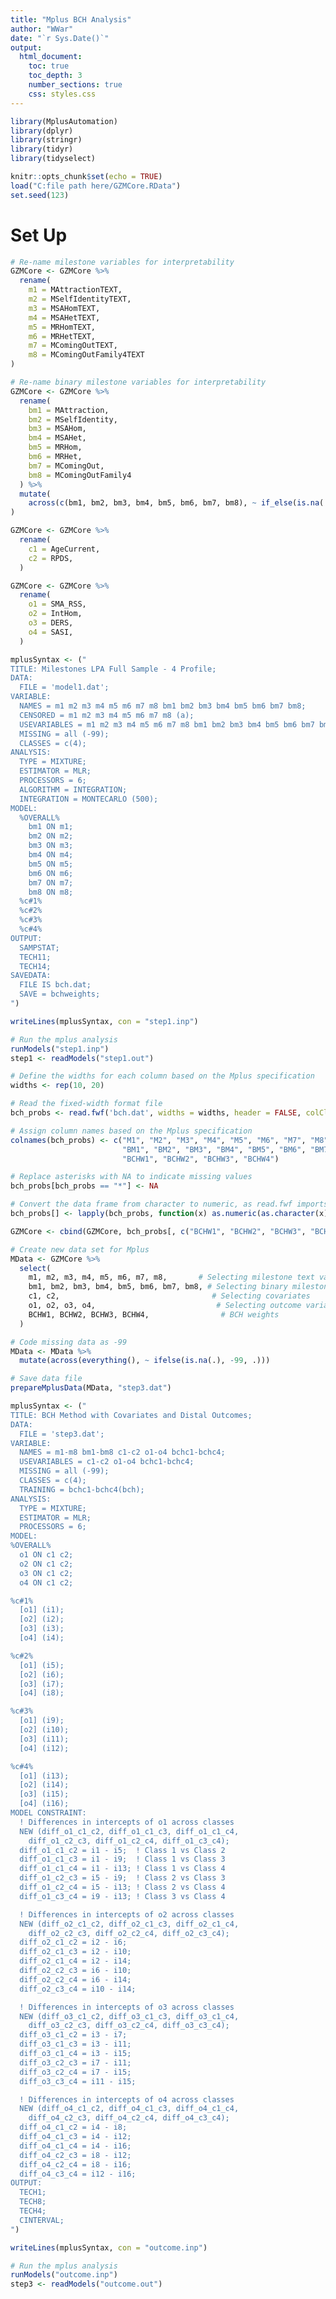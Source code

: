 ---
title: "Mplus BCH Analysis"
author: "WWar"
date: "`r Sys.Date()`"
output:
  html_document:
    toc: true
    toc_depth: 3
    number_sections: true
    css: styles.css
---

```{r packages}
library(MplusAutomation)
library(dplyr)
library(stringr)
library(tidyr)
library(tidyselect)
```

```{r setup, include=FALSE}
knitr::opts_chunk$set(echo = TRUE)
load("C:file path here/GZMCore.RData")
set.seed(123)
```

# Set Up

```{r variable prep, include=TRUE}
# Re-name milestone variables for interpretability
GZMCore <- GZMCore %>%
  rename(
    m1 = MAttractionTEXT,
    m2 = MSelfIdentityTEXT,
    m3 = MSAHomTEXT,
    m4 = MSAHetTEXT,
    m5 = MRHomTEXT,
    m6 = MRHetTEXT,
    m7 = MComingOutTEXT,
    m8 = MComingOutFamily4TEXT
)

# Re-name binary milestone variables for interpretability
GZMCore <- GZMCore %>%
  rename(
    bm1 = MAttraction,
    bm2 = MSelfIdentity,
    bm3 = MSAHom,
    bm4 = MSAHet,
    bm5 = MRHom,
    bm6 = MRHet,
    bm7 = MComingOut,
    bm8 = MComingOutFamily4
  ) %>%
  mutate(
    across(c(bm1, bm2, bm3, bm4, bm5, bm6, bm7, bm8), ~ if_else(is.na(.) | . == 2, 0, .)) # re-code 2 and missing to be 0 indicating a milestone was not achieved - Mplus cannot have missing data that is not accounted for. The coding of missing binary milestones as not achieved should not matter as the age data (m1-m8) that it matches to will still be missing and is coded as -99 in.
)

GZMCore <- GZMCore %>%
  rename(
    c1 = AgeCurrent,
    c2 = RPDS,
  )

GZMCore <- GZMCore %>%
  rename(
    o1 = SMA_RSS,
    o2 = IntHom,
    o3 = DERS,
    o4 = SASI,
  )
```

```{r mplus outcome syntax}
mplusSyntax <- ("
TITLE: Milestones LPA Full Sample - 4 Profile;
DATA: 
  FILE = 'model1.dat';
VARIABLE: 
  NAMES = m1 m2 m3 m4 m5 m6 m7 m8 bm1 bm2 bm3 bm4 bm5 bm6 bm7 bm8;
  CENSORED = m1 m2 m3 m4 m5 m6 m7 m8 (a);
  USEVARIABLES = m1 m2 m3 m4 m5 m6 m7 m8 bm1 bm2 bm3 bm4 bm5 bm6 bm7 bm8;
  MISSING = all (-99);
  CLASSES = c(4);
ANALYSIS: 
  TYPE = MIXTURE;
  ESTIMATOR = MLR;
  PROCESSORS = 6;
  ALGORITHM = INTEGRATION;
  INTEGRATION = MONTECARLO (500);
MODEL:
  %OVERALL% 
    bm1 ON m1;
    bm2 ON m2;
    bm3 ON m3;
    bm4 ON m4;
    bm5 ON m5;
    bm6 ON m6;
    bm7 ON m7;
    bm8 ON m8;
  %c#1%
  %c#2%
  %c#3%
  %c#4%
OUTPUT:
  SAMPSTAT;
  TECH11;
  TECH14;
SAVEDATA:
  FILE IS bch.dat;
  SAVE = bchweights;
")

writeLines(mplusSyntax, con = "step1.inp")
```

```{r run mplus}
# Run the mplus analysis
runModels("step1.inp")
step1 <- readModels("step1.out")
```

```{r new data set with BCH}
# Define the widths for each column based on the Mplus specification
widths <- rep(10, 20)  

# Read the fixed-width format file
bch_probs <- read.fwf('bch.dat', widths = widths, header = FALSE, colClasses = "character")

# Assign column names based on the Mplus specification
colnames(bch_probs) <- c("M1", "M2", "M3", "M4", "M5", "M6", "M7", "M8", 
                         "BM1", "BM2", "BM3", "BM4", "BM5", "BM6", "BM7", "BM8",
                         "BCHW1", "BCHW2", "BCHW3", "BCHW4")

# Replace asterisks with NA to indicate missing values
bch_probs[bch_probs == "*"] <- NA

# Convert the data frame from character to numeric, as read.fwf imports as 'factor' or 'character' by default
bch_probs[] <- lapply(bch_probs, function(x) as.numeric(as.character(x)))

GZMCore <- cbind(GZMCore, bch_probs[, c("BCHW1", "BCHW2", "BCHW3", "BCHW4")])
```

```{r new data set}
# Create new data set for Mplus
MData <- GZMCore %>%
  select(
    m1, m2, m3, m4, m5, m6, m7, m8,       # Selecting milestone text variables
    bm1, bm2, bm3, bm4, bm5, bm6, bm7, bm8, # Selecting binary milestone variables
    c1, c2,                                  # Selecting covariates
    o1, o2, o3, o4,                           # Selecting outcome variables
    BCHW1, BCHW2, BCHW3, BCHW4,                # BCH weights
  )

# Code missing data as -99
MData <- MData %>%
  mutate(across(everything(), ~ ifelse(is.na(.), -99, .)))

# Save data file
prepareMplusData(MData, "step3.dat")
```

```{r mplus outcome syntax}
mplusSyntax <- ("
TITLE: BCH Method with Covariates and Distal Outcomes;
DATA: 
  FILE = 'step3.dat';
VARIABLE: 
  NAMES = m1-m8 bm1-bm8 c1-c2 o1-o4 bchc1-bchc4;
  USEVARIABLES = c1-c2 o1-o4 bchc1-bchc4;
  MISSING = all (-99);
  CLASSES = c(4);
  TRAINING = bchc1-bchc4(bch);
ANALYSIS: 
  TYPE = MIXTURE;
  ESTIMATOR = MLR;
  PROCESSORS = 6;
MODEL:
%OVERALL%
  o1 ON c1 c2;
  o2 ON c1 c2;
  o3 ON c1 c2;
  o4 ON c1 c2;

%c#1%
  [o1] (i1);
  [o2] (i2);
  [o3] (i3);
  [o4] (i4);

%c#2%
  [o1] (i5);
  [o2] (i6);
  [o3] (i7);
  [o4] (i8);

%c#3%
  [o1] (i9);
  [o2] (i10);
  [o3] (i11);
  [o4] (i12);

%c#4%
  [o1] (i13);
  [o2] (i14);
  [o3] (i15);
  [o4] (i16);
MODEL CONSTRAINT:
  ! Differences in intercepts of o1 across classes
  NEW (diff_o1_c1_c2, diff_o1_c1_c3, diff_o1_c1_c4, 
    diff_o1_c2_c3, diff_o1_c2_c4, diff_o1_c3_c4);
  diff_o1_c1_c2 = i1 - i5;  ! Class 1 vs Class 2
  diff_o1_c1_c3 = i1 - i9;  ! Class 1 vs Class 3
  diff_o1_c1_c4 = i1 - i13; ! Class 1 vs Class 4
  diff_o1_c2_c3 = i5 - i9;  ! Class 2 vs Class 3
  diff_o1_c2_c4 = i5 - i13; ! Class 2 vs Class 4
  diff_o1_c3_c4 = i9 - i13; ! Class 3 vs Class 4

  ! Differences in intercepts of o2 across classes
  NEW (diff_o2_c1_c2, diff_o2_c1_c3, diff_o2_c1_c4, 
    diff_o2_c2_c3, diff_o2_c2_c4, diff_o2_c3_c4);
  diff_o2_c1_c2 = i2 - i6;
  diff_o2_c1_c3 = i2 - i10;
  diff_o2_c1_c4 = i2 - i14;
  diff_o2_c2_c3 = i6 - i10;
  diff_o2_c2_c4 = i6 - i14;
  diff_o2_c3_c4 = i10 - i14;

  ! Differences in intercepts of o3 across classes
  NEW (diff_o3_c1_c2, diff_o3_c1_c3, diff_o3_c1_c4, 
    diff_o3_c2_c3, diff_o3_c2_c4, diff_o3_c3_c4);
  diff_o3_c1_c2 = i3 - i7;
  diff_o3_c1_c3 = i3 - i11;
  diff_o3_c1_c4 = i3 - i15;
  diff_o3_c2_c3 = i7 - i11;
  diff_o3_c2_c4 = i7 - i15;
  diff_o3_c3_c4 = i11 - i15;

  ! Differences in intercepts of o4 across classes
  NEW (diff_o4_c1_c2, diff_o4_c1_c3, diff_o4_c1_c4, 
    diff_o4_c2_c3, diff_o4_c2_c4, diff_o4_c3_c4);
  diff_o4_c1_c2 = i4 - i8;
  diff_o4_c1_c3 = i4 - i12;
  diff_o4_c1_c4 = i4 - i16;
  diff_o4_c2_c3 = i8 - i12;
  diff_o4_c2_c4 = i8 - i16;
  diff_o4_c3_c4 = i12 - i16;
OUTPUT:
  TECH1;
  TECH8;
  TECH4;
  CINTERVAL;
")

writeLines(mplusSyntax, con = "outcome.inp")
```

```{r run mplus}
# Run the mplus analysis
runModels("outcome.inp")
step3 <- readModels("outcome.out")
```

